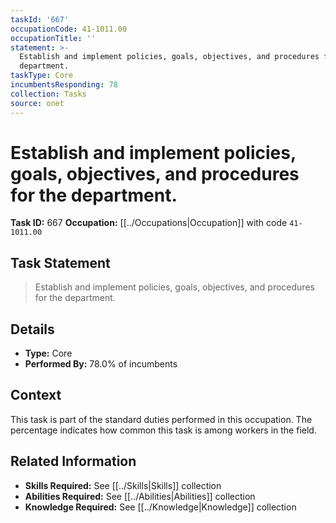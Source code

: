```yaml
---
taskId: '667'
occupationCode: 41-1011.00
occupationTitle: ''
statement: >-
  Establish and implement policies, goals, objectives, and procedures for the
  department.
taskType: Core
incumbentsResponding: 78
collection: Tasks
source: onet
---
```

# Establish and implement policies, goals, objectives, and procedures for the department.

**Task ID:** 667
**Occupation:** [[../Occupations|Occupation]] with code `41-1011.00`

## Task Statement

> Establish and implement policies, goals, objectives, and procedures for the department.

## Details

- **Type:** Core
- **Performed By:** 78.0% of incumbents

## Context

This task is part of the standard duties performed in this occupation. The percentage indicates how common this task is among workers in the field.

## Related Information

- **Skills Required:** See [[../Skills|Skills]] collection
- **Abilities Required:** See [[../Abilities|Abilities]] collection
- **Knowledge Required:** See [[../Knowledge|Knowledge]] collection
